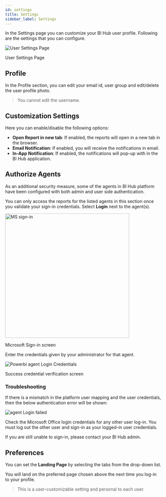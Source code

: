 ```yaml
---
id: settings
title: Settings
sidebar_label: Settings
---
```



In the Settings page you can customize your BI Hub user profile. Following are the settings that you can configure.

  <div class="center">
    <Zoom>
      <img alt="User Settings Page" src={useBaseUrl('doc-images/user-guide/settings/settings-general.png')}/>
    </Zoom>
    <p>User Settings Page</p>
  </div>

## Profile

In the Profile section, you can edit your email id, user group and edit/delete the user profile photo.

> You cannot edit the username.

## Customization Settings

Here you can enable/disable the following options:

* **Open Report in new tab**: If enabled, the reports will open in a new tab in the browser.
* **Email Notification**: If enabled, you will receive the notifications in email.
* **In-App Notification**: If enabled, the notifications will pop-up with in the BI Hub application.

## Authorize Agents

As an additional security measure, some of the agents in BI Hub platform have been configured with both admin and user side authentication.

You can only access the reports for the listed agents in this section once you validate your sign-in credentials.
Select **Login** next to the agent(s).

  <div class="center">
    <Zoom>
      <img alt="MS sign-in" width="400" src={useBaseUrl('doc-images/admin-guide/agent/ms-sign-in.jpg')}/>
    </Zoom>
    <p>Microsoft Sign-in screen</p>
  </div>

Enter the credentials given by your administrator for that agent.

  <div class="center">
    <Zoom>
      <img alt="Powerbi agent Login Credentials" src={useBaseUrl('doc-images/admin-guide/admin-mode/rw4.jpg')}/>
    </Zoom>
    <p>Success credential verification screen</p>
  </div>

### Troubleshooting

If there is a mismatch in the platform user mapping and the user credentials, then the below authentication error will be shown:

  <div class="center">
    <Zoom>
      <img alt="agent Login failed" src={useBaseUrl('doc-images/admin-guide/agent/auth-failure.png')}/>
    </Zoom>
  </div>

Check the Microsoft Office login credentials for any other user log-in.
You must log out the other user and sign-in as your logged-in user credentials.

If you are still unable to sign-in, please contact your BI Hub admin.

## Preferences

You can set the **Landing Page** by selecting the tabs from the drop-down list.

You will land on the preferred page chosen above the next time you log-in to your profile.

> This is a user-customizable setting and personal to each user.
